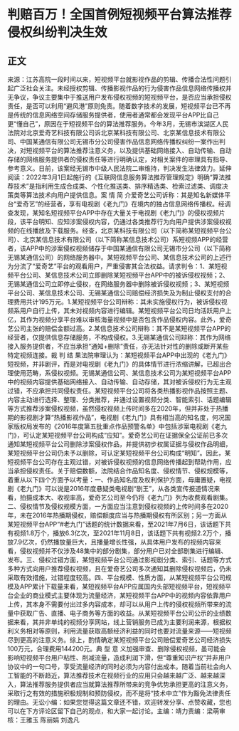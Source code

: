 # 判赔百万！全国首例短视频平台算法推荐侵权纠纷判决生效
## 正文
来源：江苏高院一段时间以来，短视频平台就影视作品的剪辑、传播合法性问题引起广泛社会关注。未经授权剪辑、传播影视作品的行为侵害作品信息网络传播权并无争议，争议主要集中于推送用户发布侵权视频的短视频平台，是否应当承担侵权责任，是否可以利用“避风港”原则免责。随着数字技术的发展，短视频平台已不再是传统的信息网络空间存储服务提供者，使用者通常都会发现平台APP比自己更“懂自己”，原因在于短视频平台的算法推荐服务。今年3月，无锡市滨湖区人民法院对北京爱奇艺科技有限公司诉北京某科技有限公司、北京某信息技术有限公司、中国某通信有限公司无锡市分公司侵害作品信息网络传播权纠纷一案作出判决，对短视频平台的算法推荐注意义务，以及提供基础网络接入、自动传输、自动存储的网络服务提供者的侵权责任等进行明确认定，对相关案件的审理具有指导、参考意义。日前，该案经无锡市中级人民法院二审维持，判决发生法律效力。延伸阅读：2022年3月1日起施行的《互联网信息服务算法推荐管理规定》明确“算法推荐技术”是指利用生成合成类、个性化推送类、排序精选类、检索过滤类、调度决策类等算法技术向用户提供信息。案 情 简 介爱奇艺公司诉称：其是知名新媒体平台“爱奇艺”的经营者，享有电视剧《老九门》在境内的独占信息网络传播权。经调查发现，某知名短视频平台APP中存在大量关于电视剧《老九门》的侵权视频片段，该平台明知、应知涉案侵权内容，仍通过各类推荐行为向用户提供涉案侵权视频的在线播放及下载服务。经查，北京某科技有限公司（以下简称某短视频平台公司）、北京某信息技术有限公司（以下简称某信息技术公司）系短视频APP的经营者，该APP中的涉案侵权视频储存于中国某通信有限公司无锡市分公司（以下简称无锡某通信公司）的网络服务器中。某短视频平台公司、某信息技术公司的上述行为分流了“爱奇艺”平台的观看用户，严重侵害其合法权益。请求判令：1、某短视频平台公司、某信息技术公司立即删除某短视频平台APP中的被诉侵权视频；2、无锡某通信公司立即停止侵权，在网络服务器中删除被诉侵权视频；3、某短视频平台公司、某信息技术公司、无锡某通信公司赔偿经济损失及为制止侵权支付的合理费用共计195万元。1.某短视频平台公司辩称：其未实施侵权行为，被诉侵权视频系用户自行上传，其未对视频内容进行编辑。某短视频平台公司日均活跃用户上亿，其作为视频分享平台难以审核海量视频中是否包含作品侵权内容。此外，爱奇艺公司主张的赔偿金额过高。2.某信息技术公司辩称：其不是某短视频平台APP的经营者，仅提供信息存储服务，不构成侵权。3.无锡某通信公司辩称：其作为网络接入服务提供者，不应当承担“通知+删除”责任，亦无法针对性的删除或断开某些特定视频连接。裁 判 结 果法院审理认为：某短视频平台APP中出现的《老九门》短视频，并非剧评，而是对电视剧《老九门》的具体情节进行浓缩讲解，已超出合理使用范畴，系侵权视频。无锡某通信公司、某信息技术公司为某短视频平台APP中的视频内容提供基础网络接入、自动传输、自动存储，其对被诉侵权行为无主观过错，不应承担共同侵权责任。某短视频平台公司将各类热播影视作品按照主题、内容主动进行选择、整理、分类推荐，并通过设置视频分类、智能索引、话题编辑等方式推荐涉案侵权视频，虽然侵权视频上传时间多在2020年，但并非处于热播期的影视剧才算“热播影视作品”，电视剧《老九门》具有相当高的知名度，何况国家版权局发布的《2016年度第五批重点作品预警名单》中包括涉案电视剧《老九门》，可认定某短视频平台公司构成“应知”。爱奇艺公司在证据保全公证前已多次通知某短视频平台公司删除涉案侵权作品，并提供初步权属证据与侵权作品明细，某短视频平台公司仍未予以删除，可认定某短视频平台公司构成“明知”。因此，某短视频平台公司存在主观过错，对被诉侵权视频的信息网络传播起到帮助作用，应当承担侵权责任。关于赔偿数额，法院结合作品知名度、侵权情节、侵权规模等，着重从以下四个方面予以考量：一、作品知名度及权利保护方面，毋庸置疑，电视剧《老九门》可以说是2016年度悬疑类电视剧“剧王”，从各类宣传报道情况来看，拍摄成本大、收视率高，爱奇艺公司至今仍将《老九门》列为收费观看剧集。二、侵权情节及侵权规模方面，一方面应当注意到侵权视频的上传时间多在2020年，未在2016年热播期侵权，赔偿额度应当与热播期侵权有所区别；另一方面从某短视频平台APP“#老九门”话题的统计数据来看，至2021年7月6日，该话题下共有视频1.8万个，播放6.3亿次，至2021年11月8日，该话题下共有视频2.2万个，播放7.9亿次，仍然播放量巨大，且播量增长性强，从具体用户发布的视频内容来看，侵权视频并不仅涉及48集中的部分剧集，部分用户已对全部剧集进行编辑、发布。三、侵权过错方面，某短视频平台公司通过影视剧分类、索引、话题等方式多种方式向用户推荐侵权视频，且在爱奇艺公司多次通知其删除侵权视频后，仍未采取有效措施，过错程度较高。四、平台规模、性质方面，从某短视频平台公司规模及APP累计下载量来看，某短视频平台APP应属国内头部短视频平台，短视频平台企业的商业模式主要体现为流量经济，某短视频平台APP中的视频内容依靠用户上传，其本身不需要付出过多内容成本，却可以从用户上传的侵权视频所带来的流量中获取广告、直播、电子商务等方面的收益。从某短视频平台公司公示的业绩数据来看，其并非单纯的视频分享网站，线上营销服务已成为主要利润来源，根据权利义务相对等原则，利用流量获取高额经济利益的同时也要对流量来源——短视频尽到更高的注意义务。综上，酌情确定某短视频平台公司赔偿爱奇艺公司经济损失100万元，合理费用144200元。典 型 意 义加强审查、删除侵权视频，虽可能会影响短视频平台用户粘性、削减流量，造成利润下滑，但“尊重知识产权”并非用户协议中的一句口号，享受流量经济的同时必须为内容付出成本。随着当前社会向人工智能的不断趋近，算法推荐技术在视频行业的应用只会越来越广泛、越来越深入，算法推荐服务提供者应当就算法推荐所带来的竞争优势承担更高的注意义务，采取行之有效的措施积极规制和预防侵权，而不是将“技术中立”作为豁免法律责任的理由。无讼小编：如果您觉得这篇文章还不错，欢迎转发分享、点赞收藏，您也可以在下方评论区留下自己的观点，和大家一起讨论。主编：靖力责编：梁萌审核：王雅玉 陈丽娟 刘逸凡